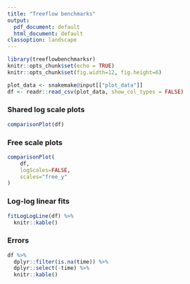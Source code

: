 ```yaml
---
title: "Treeflow benchmarks"
output:
  pdf_document: default
  html_document: default
classoption: landscape
---
```


```r
library(treeflowbenchmarksr)
knitr::opts_chunk$set(echo = TRUE)
knitr::opts_chunk$set(fig.width=12, fig.height=6) 
```

```r
plot_data <- snakemake@input[["plot_data"]]
df <- readr::read_csv(plot_data, show_col_types = FALSE)
```

### Shared log scale plots

```r
comparisonPlot(df)
```

### Free scale plots

```r
comparisonPlot(
    df,
    logScales=FALSE,
    scales="free_y"
)
```

### Log-log linear fits

```r
fitLogLogLine(df) %>% 
  knitr::kable()
```
### Errors

```r
df %>% 
  dplyr::filter(is.na(time)) %>% 
  dplyr::select(-time) %>%
  knitr::kable() 
```